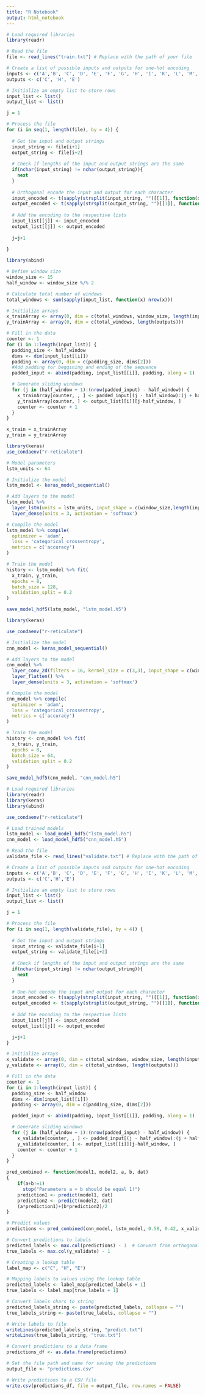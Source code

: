 ```yaml
---
title: "R Notebook"
output: html_notebook
---
```


```r
# Load required libraries
library(readr)

# Read the file
file <- read_lines("train.txt") # Replace with the path of your file

# Create a list of possible inputs and outputs for one-hot encoding
inputs <- c('A','B', 'C', 'D', 'E', 'F', 'G', 'H', 'I', 'K', 'L', 'M', 'N', 'P', 'Q', 'R', 'S', 'T', 'V', 'W', 'Y')
outputs <- c('C', 'H', 'E')

# Initialize an empty list to store rows
input_list <- list()
output_list <- list()

j = 1

# Process the file
for (i in seq(1, length(file), by = 4)) {
  
  # Get the input and output strings
  input_string <- file[i+1]
  output_string <- file[i+2]
  
  # Check if lengths of the input and output strings are the same
  if(nchar(input_string) != nchar(output_string)){
    next
  }
  
  # Orthogonal encode the input and output for each character
  input_encoded <- t(sapply(strsplit(input_string, "")[[1]], function(x) as.integer(inputs == x)))
  output_encoded <- t(sapply(strsplit(output_string, "")[[1]], function(x) as.integer(outputs == x)))
  
  # Add the encoding to the respective lists
  input_list[[j]] <- input_encoded
  output_list[[j]] <- output_encoded
    
  j=j+1
  
}
```

```r
library(abind)

# Define window size
window_size <- 15
half_window <- window_size %/% 2

# Calculate total number of windows
total_windows <- sum(sapply(input_list, function(x) nrow(x)))

# Initialize arrays
x_trainArray <- array(0, dim = c(total_windows, window_size, length(inputs)))
y_trainArray <- array(0, dim = c(total_windows, length(outputs)))

# Fill in the data
counter <- 1
for (i in 1:length(input_list)) {
  padding_size <- half_window
  dims <- dim(input_list[[i]])
  padding <- array(0, dim = c(padding_size, dims[2]))
  #Add padding for beggining and ending of the sequence
  padded_input <- abind(padding, input_list[[i]], padding, along = 1)

  # Generate sliding windows
  for (j in (half_window + 1):(nrow(padded_input) - half_window)) {
    x_trainArray[counter, , ] <- padded_input[(j - half_window):(j + half_window), ]
    y_trainArray[counter, ] <- output_list[[i]][j-half_window, ]
    counter <- counter + 1
  }
}

x_train = x_trainArray
y_train = y_trainArray
```

```r
library(keras)
use_condaenv("r-reticulate")

# Model parameters
lstm_units <- 64

# Initialize the model
lstm_model <- keras_model_sequential()

# Add layers to the model
lstm_model %>%
  layer_lstm(units = lstm_units, input_shape = c(window_size,length(inputs))) %>%
  layer_dense(units = 3, activation = 'softmax')

# Compile the model
lstm_model %>% compile(
  optimizer = 'adam',
  loss = 'categorical_crossentropy',
  metrics = c('accuracy')
)

# Train the model
history <- lstm_model %>% fit(
  x_train, y_train,
  epochs = 8,
  batch_size = 128,
  validation_split = 0.2
)

save_model_hdf5(lstm_model, "lstm_model.h5")
```

```r
library(keras)

use_condaenv("r-reticulate")

# Initialize the model
cnn_model <- keras_model_sequential()

# Add layers to the model
cnn_model %>%
  layer_conv_2d(filters = 16, kernel_size = c(3,3), input_shape = c(window_size,length(inputs),1)) %>%
  layer_flatten() %>%
  layer_dense(units = 3, activation = 'softmax')

# Compile the model
cnn_model %>% compile(
  optimizer = 'adam',
  loss = 'categorical_crossentropy',
  metrics = c('accuracy')
)

# Train the model
history <- cnn_model %>% fit(
  x_train, y_train,
  epochs = 8,
  batch_size = 64,
  validation_split = 0.2
)

save_model_hdf5(cnn_model, "cnn_model.h5")
```


```r

# Load required libraries
library(readr)
library(keras)
library(abind)

use_condaenv("r-reticulate")

# Load trained models
lstm_model <- load_model_hdf5("lstm_model.h5")
cnn_model <- load_model_hdf5("cnn_model.h5")

# Read the file
validate_file <- read_lines("validate.txt") # Replace with the path of your file

# Create a list of possible inputs and outputs for one-hot encoding
inputs <- c('A','B', 'C', 'D', 'E', 'F', 'G', 'H', 'I', 'K', 'L', 'M', 'N', 'P', 'Q', 'R', 'S', 'T', 'V', 'W', 'Y')
outputs <- c('C','H','E')

# Initialize an empty list to store rows
input_list <- list()
output_list <- list()

j = 1

# Process the file
for (i in seq(1, length(validate_file), by = 4)) {
  
  # Get the input and output strings
  input_string <- validate_file[i+1]
  output_string <- validate_file[i+2]
  
  # Check if lengths of the input and output strings are the same
  if(nchar(input_string) != nchar(output_string)){
    next
  }
  
  # One-hot encode the input and output for each character
  input_encoded <- t(sapply(strsplit(input_string, "")[[1]], function(x) as.integer(inputs == x)))
  output_encoded <- t(sapply(strsplit(output_string, "")[[1]], function(x) as.integer(outputs == x)))
  
  # Add the encoding to the respective lists
  input_list[[j]] <- input_encoded
  output_list[[j]] <- output_encoded

  j=j+1
}

# Initialize arrays
x_validate <- array(0, dim = c(total_windows, window_size, length(inputs)))
y_validate <- array(0, dim = c(total_windows, length(outputs)))

# Fill in the data
counter <- 1
for (i in 1:length(input_list)) {
  padding_size <- half_window
  dims <- dim(input_list[[i]])
  padding <- array(0, dim = c(padding_size, dims[2]))

  padded_input <- abind(padding, input_list[[i]], padding, along = 1)

  # Generate sliding windows
  for (j in (half_window + 1):(nrow(padded_input) - half_window)) {
    x_validate[counter, , ] <- padded_input[(j - half_window):(j + half_window), ]
    y_validate[counter, ] <- output_list[[i]][j-half_window, ]
    counter <- counter + 1
  }
}

pred_combined <- function(model1, model2, a, b, dat)
{
    if(a+b!=1)
      stop("Parameters a + b should be equal 1!")
    prediction1 <- predict(model1, dat)
    prediction2 <- predict(model2, dat)
    (a*prediction1)+(b*prediction2)/2
}

# Predict values
predictions <- pred_combined(cnn_model, lstm_model, 0.58, 0.42, x_validate)

# Convert predictions to labels
predicted_labels <- max.col(predictions) - 1  # Convert from orthogonal encoding to labels
true_labels <- max.col(y_validate) - 1

# Creating a lookup table
label_map <- c("C", "H", "E")

# Mapping labels to values using the lookup table
predicted_labels <- label_map[predicted_labels + 1]
true_labels <- label_map[true_labels + 1]

# Convert labels chars to string
predicted_labels_string <- paste(predicted_labels, collapse = "")
true_labels_string <- paste(true_labels, collapse = "")

# Write labels to file
writeLines(predicted_labels_string, "predict.txt")
writeLines(true_labels_string, "true.txt")

# Convert predictions to a data frame
predictions_df <- as.data.frame(predictions)

# Set the file path and name for saving the predictions
output_file <- "predictions.csv"

# Write predictions to a CSV file
write.csv(predictions_df, file = output_file, row.names = FALSE)
```